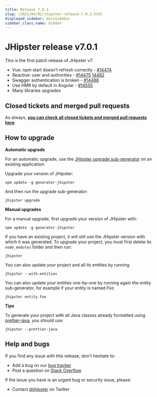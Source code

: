 ```yaml
---
title: Release 7.0.1
slug: /2021/04/02/jhipster-release-7.0.1.html
displayed_sidebar: docsSidebar
sidebar_class_name: hidden
---
```


JHipster release v7.0.1
==================

This is the first patch release of JHipster v7:
- Vue: npm start doesn't refresh correctly - [#14474](https://github.com/jhipster/generator-jhipster/issues/14474)
- Reactive: user and authorities - [#14475](https://github.com/jhipster/generator-jhipster/issues/14475) [14482](https://github.com/jhipster/generator-jhipster/issues/14482)
- Swagger authentication is broken - [#14488](https://github.com/jhipster/generator-jhipster/issues/14488)
- Use HMR by default in Angular - [#14555](https://github.com/jhipster/generator-jhipster/pull/14555)
- Many libraries upgrades

Closed tickets and merged pull requests
------------
As always, __[you can check all closed tickets and merged pull requests here](https://github.com/jhipster/generator-jhipster/issues?q=milestone%3A7.0.1+is%3Aclosed)__.

How to upgrade
------------

**Automatic upgrade**

For an automatic upgrade, use the [JHipster upgrade sub-generator](/upgrading-an-application/) on an existing application:

Upgrade your version of JHipster:

```
npm update -g generator-jhipster
```

And then run the upgrade sub-generator:

```
jhipster upgrade
```

**Manual upgrades**

For a manual upgrade, first upgrade your version of JHipster with:

```
npm update -g generator-jhipster
```

If you have an existing project, it will still use the JHipster version with which it was generated.
To upgrade your project, you must first delete its `node_modules` folder and then run:

```
jhipster
```

You can also update your project and all its entities by running

```
jhipster --with-entities
```

You can also update your entities one-by-one by running again the entity sub-generator, for example if your entity is named _Foo_

```
jhipster entity Foo
```

**Tips**

To generate your project with all Java classes already formatted using [prettier-java](https://github.com/jhipster/prettier-java), you should use:

```
jhipster --prettier-java
```

Help and bugs
--------------

If you find any issue with this release, don't hesitate to:

- Add a bug on our [bug tracker](https://github.com/jhipster/generator-jhipster/issues?state=open)
- Post a question on [Stack Overflow](http://stackoverflow.com/tags/jhipster/info)

If the issue you have is an urgent bug or security issue, please:

- Contact [@jhipster](https://twitter.com/jhipster) on Twitter
